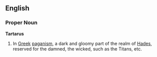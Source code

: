 ==English==
===Proper Noun===
'''Tartarus'''
# In [[Greek]] [[paganism]], a dark and gloomy part of the realm of [[Hades]], reserved for the damned, the wicked, such as the Titans, etc.
{{Wikipedia}}